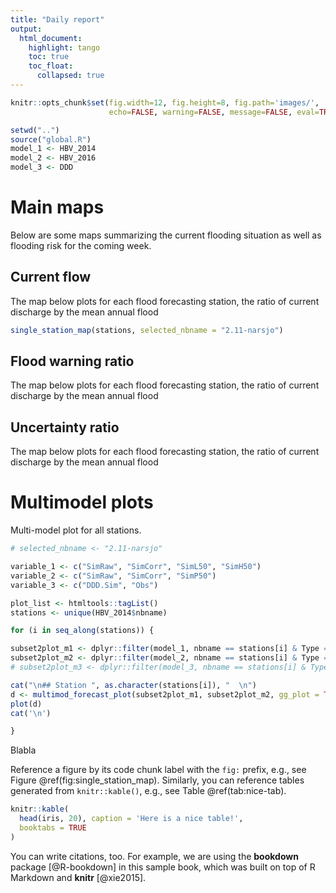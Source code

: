 ```yaml
---
title: "Daily report"
output: 
  html_document:
    highlight: tango
    toc: true
    toc_float:
      collapsed: true
---
```


```r
knitr::opts_chunk$set(fig.width=12, fig.height=8, fig.path='images/',
                      echo=FALSE, warning=FALSE, message=FALSE, eval=TRUE)
```

```r

setwd("..")
source("global.R")
model_1 <- HBV_2014
model_2 <- HBV_2016
model_3 <- DDD
```

# Main maps

Below are some maps summarizing the current flooding situation as well as flooding risk for the coming week.

## Current flow

The map below plots for each flood forecasting station, the ratio of current discharge by the mean annual flood

```r
single_station_map(stations, selected_nbname = "2.11-narsjo")
```

## Flood warning ratio

The map below plots for each flood forecasting station, the ratio of current discharge by the mean annual flood

## Uncertainty ratio

The map below plots for each flood forecasting station, the ratio of current discharge by the mean annual flood

# Multimodel plots

Multi-model plot for all stations.

```r

# selected_nbname <- "2.11-narsjo"

variable_1 <- c("SimRaw", "SimCorr", "SimL50", "SimH50")
variable_2 <- c("SimRaw", "SimCorr", "SimP50")
variable_3 <- c("DDD.Sim", "Obs")  

plot_list <- htmltools::tagList()
stations <- unique(HBV_2014$nbname)
```


```r

for (i in seq_along(stations)) {

subset2plot_m1 <- dplyr::filter(model_1, nbname == stations[i] & Type == "Runoff" & Variable %in% variable_1) 
subset2plot_m2 <- dplyr::filter(model_2, nbname == stations[i] & Type == "Runoff" & Variable %in% variable_2) 
# subset2plot_m3 <- dplyr::filter(model_3, nbname == stations[i] & Type == "Runoff" & Variable %in% variable_3) 

cat("\n## Station ", as.character(stations[i]), "  \n")     
d <- multimod_forecast_plot(subset2plot_m1, subset2plot_m2, gg_plot = TRUE)
plot(d)
cat('\n') 

}

```

Blabla

Reference a figure by its code chunk label with the `fig:` prefix, e.g., see Figure \@ref(fig:single_station_map). Similarly, you can reference tables generated from `knitr::kable()`, e.g., see Table \@ref(tab:nice-tab).

```r
knitr::kable(
  head(iris, 20), caption = 'Here is a nice table!',
  booktabs = TRUE
)
```

You can write citations, too. For example, we are using the **bookdown** package [@R-bookdown] in this sample book, which was built on top of R Markdown and **knitr** [@xie2015].
